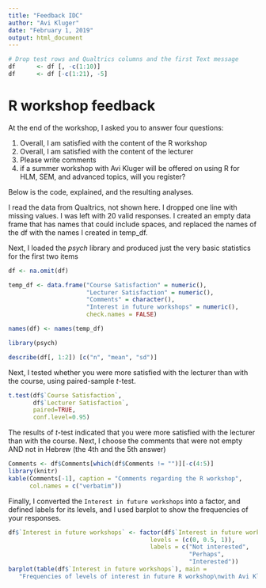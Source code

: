 ```yaml
---
title: "Feedback IDC"
author: "Avi Kluger"
date: "February 1, 2019"
output: html_document
---
```


```r

# Drop test rows and Qualtrics columns and the first Text message
df      <- df [, -c(1:10)]
df      <- df [-c(1:21), -5]


```

# R workshop feedback

At the end of the workshop, I asked you to answer four questions:

1. Overall, I am satisfied with the content of the R workshop
2. Overall, I am satisfied with the content of the lecturer
3. Please write comments
4. if a summer workshop with Avi Kluger will be offered on using R for HLM, SEM, and advanced topics, will you register?

Below is the code, explained, and the resulting analyses.

I read the data from Qualtrics, not shown here.  I dropped one line with missing values.  I was left with 20 valid responses.  I created an empty data frame that has names that could include spaces, and replaced the names of the df with the names I created in temp_df.

Next, I loaded the *psych* library and produced just the very basic statistics for the first two items


```r
df <- na.omit(df)

temp_df <- data.frame("Course Satisfaction" = numeric(), 
                      "Lecturer Satisfaction" = numeric(),
                      "Comments" = character(),
                      "Interest in future workshops" = numeric(), 
                      check.names = FALSE)

names(df) <- names(temp_df)

library(psych)

describe(df[, 1:2]) [c("n", "mean", "sd")]
```

Next, I tested whether you were more satisfied with the lecturer than with the course, using paired-sample *t*-test.

```r
t.test(df$`Course Satisfaction`, 
       df$`Lecturer Satisfaction`, 
       paired=TRUE, 
       conf.level=0.95)
```

The results of *t*-test indicated that you were more satisfied with the lecturer than with the course.  Next, I choose the comments that were not empty AND not in Hebrew (the 4th and the 5th answer)

```r
Comments <- df$Comments[which(df$Comments != "")][-c(4:5)]
library(knitr)
kable(Comments[-1], caption = "Comments regarding the R workshop",
      col.names = c("verbatim"))
```


Finally, I converted the `Interest in future workshops` into a factor, and defined labels for its levels, and I used barplot to show the frequencies of your responses.

```r
df$`Interest in future workshops` <- factor(df$`Interest in future workshops`,
                                        levels = (c(0, 0.5, 1)),
                                        labels = c("Not interested",
                                                   "Perhaps",
                                                   "Interested"))
barplot(table(df$`Interest in future workshops`), main = 
   "Frequencies of levels of interest in future R workshop\nwith Avi Kluger")
```


